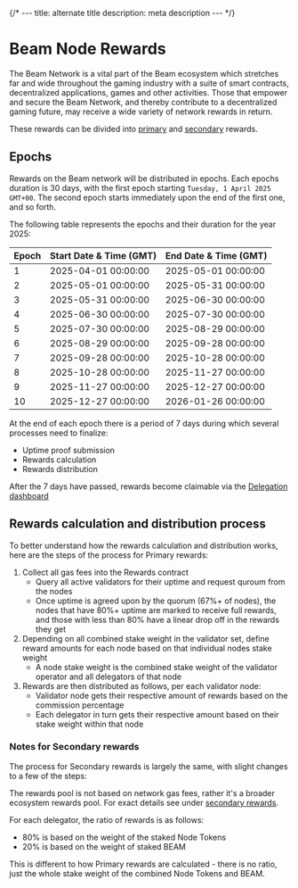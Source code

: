 {/* ---
title: alternate title
description: meta description
--- */}

# Beam Node Rewards

The Beam Network is a vital part of the Beam ecosystem which stretches far and wide throughout the gaming industry with a suite of smart contracts, decentralized applications, games and other activities. Those that empower and secure the Beam Network, and thereby contribute to a decentralized gaming future, may receive a wide variety of network rewards in return.

These rewards can be divided into [primary](/nodes/rewards/primary) and [secondary](/nodes/rewards/secondary) rewards.


## Epochs

Rewards on the Beam network will be distributed in epochs. Each epochs duration is 30 days, with the first epoch starting `Tuesday, 1 April 2025 GMT+00`. The second epoch starts immediately upon the end of the first one, and so forth. 

The following table represents the epochs and their duration for the year 2025:


| Epoch	| Start Date & Time (GMT) |	End Date & Time (GMT) |
| --- | --- | --- | 
| 1	| 	2025-04-01 00:00:00	| 	2025-05-01 00:00:00 | 
| 2	| 	2025-05-01 00:00:00	| 	2025-05-31 00:00:00 | 
| 3	| 	2025-05-31 00:00:00	| 	2025-06-30 00:00:00 | 
| 4	| 	2025-06-30 00:00:00	| 	2025-07-30 00:00:00 | 
| 5	| 	2025-07-30 00:00:00	| 	2025-08-29 00:00:00 | 
| 6	| 	2025-08-29 00:00:00	| 	2025-09-28 00:00:00 | 
| 7	| 	2025-09-28 00:00:00	| 	2025-10-28 00:00:00 | 
| 8	| 	2025-10-28 00:00:00	| 	2025-11-27 00:00:00 | 
| 9	| 	2025-11-27 00:00:00	| 	2025-12-27 00:00:00 | 
| 10	| 	2025-12-27 00:00:00	| 	2026-01-26 00:00:00 | 

At the end of each epoch there is a period of 7 days during which several processes need to finalize:
- Uptime proof submission
- Rewards calculation
- Rewards distribution

After the 7 days have passed, rewards become claimable via the [Delegation dashboard](https://nodes.onbeam.com/delegations)

## Rewards calculation and distribution process

To better understand how the rewards calculation and distribution works, here are the steps of the process for Primary rewards:
1. Collect all gas fees into the Rewards contract
	- Query all active validators for their uptime and request quroum from the nodes
	- Once uptime is agreed upon by the quorum (67%+ of nodes), the nodes that have 80%+ uptime are marked to receive full rewards, and those with less than 80% have a linear drop off in the rewards they get
2. Depending on all combined stake weight in the validator set, define reward amounts for each node based on that individual nodes stake weight
	- A node stake weight is the combined stake weight of the validator operator and all delegators of that node
3. Rewards are then distributed as follows, per each validator node:
	- Validator node gets their respective amount of rewards based on the commission percentage
	- Each delegator in turn gets their respective amount based on their stake weight within that node

### Notes for Secondary rewards

The process for Secondary rewards is largely the same, with slight changes to a few of the steps:

The rewards pool is not based on network gas fees, rather it's a broader ecosystem rewards pool. For exact details see under [secondary rewards](/nodes/rewards/secondary).

For each delegator, the ratio of rewards is as follows: 
- 80% is based on the weight of the staked Node Tokens 
- 20% is based on the weight of staked BEAM

This is different to how Primary rewards are calculated - there is no ratio, just the whole stake weight of the combined Node Tokens and BEAM.
